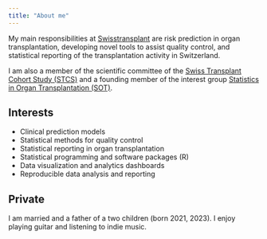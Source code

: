 ```yaml
---
title: "About me"
---
```


My main responsibilities at [Swisstransplant](https://www.swisstransplant.org/) are risk prediction in organ transplantation, developing novel tools to assist quality control, and statistical reporting of the transplantation activity in Switzerland.

I am also a member of the scientific committee of the [Swiss Transplant Cohort Study (STCS)](https://www.stcs.ch/) and a founding member of the interest group [Statistics in Organ Transplantation (SOT)](https://sites.google.com/view/statistics-in-transplantation/startseite).

## Interests

* Clinical prediction models
* Statistical methods for quality control
* Statistical reporting in organ transplantation
* Statistical programming and software packages (R)
* Data visualization and analytics dashboards
* Reproducible data analysis and reporting

## Private
I am married and a father of a two children (born 2021, 2023). I enjoy playing guitar and listening to indie music.